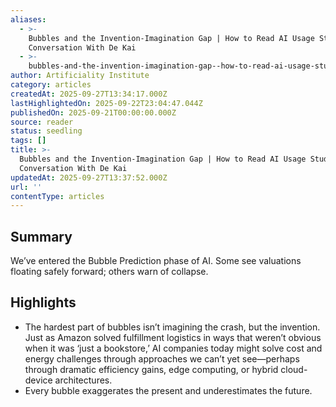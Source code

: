 ```yaml
---
aliases:
  - >-
    Bubbles and the Invention-Imagination Gap | How to Read AI Usage Studies | a
    Conversation With De Kai
  - >-
    bubbles-and-the-invention-imagination-gap--how-to-read-ai-usage-studies--a-conversation-with-de-kai
author: Artificiality Institute
category: articles
createdAt: 2025-09-27T13:34:17.000Z
lastHighlightedOn: 2025-09-22T23:04:47.044Z
publishedOn: 2025-09-21T00:00:00.000Z
source: reader
status: seedling
tags: []
title: >-
  Bubbles and the Invention-Imagination Gap | How to Read AI Usage Studies | a
  Conversation With De Kai
updatedAt: 2025-09-27T13:37:52.000Z
url: ''
contentType: articles
---
```

## Summary

We’ve entered the Bubble Prediction phase of AI. Some see valuations floating safely forward; others warn of collapse.

## Highlights

- The hardest part of bubbles isn’t imagining the crash, but the invention. Just as Amazon solved fulfillment logistics in ways that weren’t obvious when it was ‘just a bookstore,’ AI companies today might solve cost and energy challenges through approaches we can’t yet see—perhaps through dramatic efficiency gains, edge computing, or hybrid cloud-device architectures.
- Every bubble exaggerates the present and underestimates the future.

